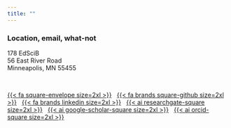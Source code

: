 ```yaml
---
title: ""
---
```




### Location, email, what-not

178 EdSciB <br/>56 East River Road <br />Minneapolis, MN 55455

<br />

[{{< fa square-envelope size=2xl >}}](mailto:zief0002@umn.edu) &nbsp; 
[{{< fa brands square-github size=2xl >}}](https://github.com/zief0002) &nbsp;
[{{< fa brands linkedin size=2xl >}}](https://www.linkedin.com/in/andrewzieffler/) &nbsp;
[{{< ai researchgate-square size=2xl >}}](https://www.researchgate.net/profile/Andrew_Zieffler) &nbsp;
[{{< ai google-scholar-square size=2xl >}}](https://scholar.google.com/citations?user=HIQJwrsAAAAJ&hl=en) &nbsp;
[{{< ai orcid-square size=2xl >}}](https://orcid.org/0000-0002-1035-0341)




